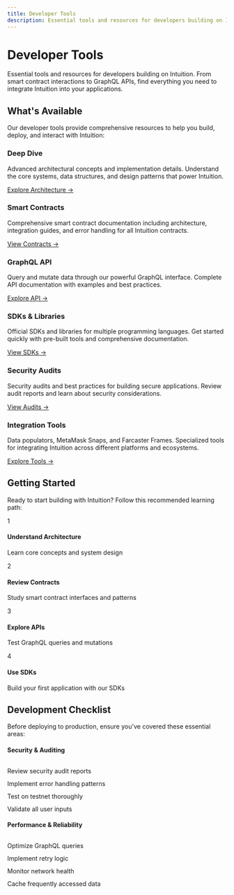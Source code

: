 ```yaml
---
title: Developer Tools
description: Essential tools and resources for developers building on Intuition
---
```


<div style={{
  backgroundColor: 'var(--ifm-color-emphasis-50)',
  border: '1px solid var(--ifm-color-emphasis-200)',
  borderRadius: '16px',
  padding: '2rem',
  marginBottom: '3rem',
  textAlign: 'center'
}}>
  <h1 style={{
    fontSize: '2.5rem',
    fontWeight: '700',
    marginBottom: '1rem',
    color: 'var(--ifm-color-emphasis-900)'
  }}>
    Developer Tools
  </h1>
  <p style={{
    fontSize: '1.1rem',
    maxWidth: '600px',
    margin: '0 auto',
    lineHeight: '1.6',
    color: 'var(--ifm-color-emphasis-700)'
  }}>
    Essential tools and resources for developers building on Intuition. From smart contract interactions to GraphQL APIs, find everything you need to integrate Intuition into your applications.
  </p>
</div>

## What's Available

Our developer tools provide comprehensive resources to help you build, deploy, and interact with Intuition:

<div style={{
  display: 'grid',
  gridTemplateColumns: 'repeat(auto-fit, minmax(320px, 1fr))',
  gap: '2rem',
  marginBottom: '3rem'
}}>

<div style={{
  border: '1px solid var(--ifm-color-emphasis-200)',
  borderRadius: '16px',
  padding: '2rem',
  backgroundColor: 'var(--ifm-background-color)',
  boxShadow: '0 2px 8px rgba(0, 0, 0, 0.04)',
  height: '100%',
  display: 'flex',
  flexDirection: 'column',
  transition: 'all 0.3s ease'
}}>
<h3 style={{
  marginTop: 0,
  marginBottom: '1.5rem',
  color: 'var(--ifm-color-primary)',
  fontSize: '1.25rem',
  fontWeight: '600'
}}>Deep Dive</h3>
<p style={{
  fontSize: '0.95rem',
  lineHeight: '1.6',
  flexGrow: 1,
  marginBottom: '1.5rem'
}}>
Advanced architectural concepts and implementation details. Understand the core systems, data structures, and design patterns that power Intuition.
</p>
<a href="/guides/developer-tools/deep-dive" style={{ color: 'var(--ifm-color-primary)', fontWeight: '500', textDecoration: 'none' }}>
Explore Architecture →
</a>
</div>

<div style={{
  border: '1px solid var(--ifm-color-emphasis-200)',
  borderRadius: '16px',
  padding: '2rem',
  backgroundColor: 'var(--ifm-background-color)',
  boxShadow: '0 2px 8px rgba(0, 0, 0, 0.04)',
  height: '100%',
  display: 'flex',
  flexDirection: 'column',
  transition: 'all 0.3s ease'
}}>
<h3 style={{
  marginTop: 0,
  marginBottom: '1.5rem',
  color: 'var(--ifm-color-primary)',
  fontSize: '1.25rem',
  fontWeight: '600'
}}>Smart Contracts</h3>
<p style={{
  fontSize: '0.95rem',
  lineHeight: '1.6',
  flexGrow: 1,
  marginBottom: '1.5rem'
}}>
Comprehensive smart contract documentation including architecture, integration guides, and error handling for all Intuition contracts.
</p>
<a href="/guides/developer-tools/contracts/contract-architecture" style={{ color: 'var(--ifm-color-primary)', fontWeight: '500', textDecoration: 'none' }}>
View Contracts →
</a>
</div>

<div style={{
  border: '1px solid var(--ifm-color-emphasis-200)',
  borderRadius: '16px',
  padding: '2rem',
  backgroundColor: 'var(--ifm-background-color)',
  boxShadow: '0 2px 8px rgba(0, 0, 0, 0.04)',
  height: '100%',
  display: 'flex',
  flexDirection: 'column',
  transition: 'all 0.3s ease'
}}>
<h3 style={{
  marginTop: 0,
  marginBottom: '1.5rem',
  color: 'var(--ifm-color-primary)',
  fontSize: '1.25rem',
  fontWeight: '600'
}}>GraphQL API</h3>
<p style={{
  fontSize: '0.95rem',
  lineHeight: '1.6',
  flexGrow: 1,
  marginBottom: '1.5rem'
}}>
Query and mutate data through our powerful GraphQL interface. Complete API documentation with examples and best practices.
</p>
<a href="/guides/developer-tools/graphql-api" style={{ color: 'var(--ifm-color-primary)', fontWeight: '500', textDecoration: 'none' }}>
Explore API →
</a>
</div>

<div style={{
  border: '1px solid var(--ifm-color-emphasis-200)',
  borderRadius: '16px',
  padding: '2rem',
  backgroundColor: 'var(--ifm-background-color)',
  boxShadow: '0 2px 8px rgba(0, 0, 0, 0.04)',
  height: '100%',
  display: 'flex',
  flexDirection: 'column',
  transition: 'all 0.3s ease'
}}>
<h3 style={{
  marginTop: 0,
  marginBottom: '1.5rem',
  color: 'var(--ifm-color-primary)',
  fontSize: '1.25rem',
  fontWeight: '600'
}}>SDKs & Libraries</h3>
<p style={{
  fontSize: '0.95rem',
  lineHeight: '1.6',
  flexGrow: 1,
  marginBottom: '1.5rem'
}}>
Official SDKs and libraries for multiple programming languages. Get started quickly with pre-built tools and comprehensive documentation.
</p>
<a href="/guides/developer-tools/sdks" style={{ color: 'var(--ifm-color-primary)', fontWeight: '500', textDecoration: 'none' }}>
View SDKs →
</a>
</div>

<div style={{
  border: '1px solid var(--ifm-color-emphasis-200)',
  borderRadius: '16px',
  padding: '2rem',
  backgroundColor: 'var(--ifm-background-color)',
  boxShadow: '0 2px 8px rgba(0, 0, 0, 0.04)',
  height: '100%',
  display: 'flex',
  flexDirection: 'column',
  transition: 'all 0.3s ease'
}}>
<h3 style={{
  marginTop: 0,
  marginBottom: '1.5rem',
  color: 'var(--ifm-color-primary)',
  fontSize: '1.25rem',
  fontWeight: '600'
}}>Security Audits</h3>
<p style={{
  fontSize: '0.95rem',
  lineHeight: '1.6',
  flexGrow: 1,
  marginBottom: '1.5rem'
}}>
Security audits and best practices for building secure applications. Review audit reports and learn about security considerations.
</p>
<a href="/guides/developer-tools/audit-reports" style={{ color: 'var(--ifm-color-primary)', fontWeight: '500', textDecoration: 'none' }}>
View Audits →
</a>
</div>

<div style={{
  border: '1px solid var(--ifm-color-emphasis-200)',
  borderRadius: '16px',
  padding: '2rem',
  backgroundColor: 'var(--ifm-background-color)',
  boxShadow: '0 2px 8px rgba(0, 0, 0, 0.04)',
  height: '100%',
  display: 'flex',
  flexDirection: 'column',
  transition: 'all 0.3s ease'
}}>
<h3 style={{
  marginTop: 0,
  marginBottom: '1.5rem',
  color: 'var(--ifm-color-primary)',
  fontSize: '1.25rem',
  fontWeight: '600'
}}>Integration Tools</h3>
<p style={{
  fontSize: '0.95rem',
  lineHeight: '1.6',
  flexGrow: 1,
  marginBottom: '1.5rem'
}}>
Data populators, MetaMask Snaps, and Farcaster Frames. Specialized tools for integrating Intuition across different platforms and ecosystems.
</p>
<a href="/guides/hub/data-populator" style={{ color: 'var(--ifm-color-primary)', fontWeight: '500', textDecoration: 'none' }}>
Explore Tools →
</a>
</div>

</div>

## Getting Started

Ready to start building with Intuition? Follow this recommended learning path:

<div style={{
  display: 'grid',
  gridTemplateColumns: '1fr 1fr 1fr 1fr',
  gap: '1.5rem',
  marginBottom: '3rem',
  width: '100%'
}}>

<div style={{
  padding: '1.5rem',
  border: '1px solid var(--ifm-color-emphasis-200)',
  borderRadius: '12px',
  textAlign: 'center',
  backgroundColor: 'var(--ifm-background-color)',
  boxShadow: '0 2px 8px rgba(0, 0, 0, 0.04)',
  height: '100%'
}}>
<div style={{
  width: '40px',
  height: '40px',
  borderRadius: '50%',
  backgroundColor: 'var(--ifm-color-primary)',
  color: 'white',
  display: 'flex',
  alignItems: 'center',
  justifyContent: 'center',
  margin: '0 auto 1rem auto',
  fontSize: '1.2rem',
  fontWeight: 'bold',
  lineHeight: '1'
}}>
1
</div>
<h4 style={{ fontSize: '1rem', fontWeight: '600', marginBottom: '0.75rem' }}>
Understand Architecture
</h4>
<p style={{ fontSize: '0.9rem', margin: 0, color: 'var(--ifm-color-emphasis-700)' }}>
Learn core concepts and system design
</p>
</div>

<div style={{
  padding: '1.5rem',
  border: '1px solid var(--ifm-color-emphasis-200)',
  borderRadius: '12px',
  textAlign: 'center',
  backgroundColor: 'var(--ifm-background-color)',
  boxShadow: '0 2px 8px rgba(0, 0, 0, 0.04)',
  height: '100%'
}}>
<div style={{
  width: '40px',
  height: '40px',
  borderRadius: '50%',
  backgroundColor: 'var(--ifm-color-primary)',
  color: 'white',
  display: 'flex',
  alignItems: 'center',
  justifyContent: 'center',
  margin: '0 auto 1rem auto',
  fontSize: '1.2rem',
  fontWeight: 'bold',
  lineHeight: '1'
}}>
2
</div>
<h4 style={{ fontSize: '1rem', fontWeight: '600', marginBottom: '0.75rem' }}>
Review Contracts
</h4>
<p style={{ fontSize: '0.9rem', margin: 0, color: 'var(--ifm-color-emphasis-700)' }}>
Study smart contract interfaces and patterns
</p>
</div>

<div style={{
  padding: '1.5rem',
  border: '1px solid var(--ifm-color-emphasis-200)',
  borderRadius: '12px',
  textAlign: 'center',
  backgroundColor: 'var(--ifm-background-color)',
  boxShadow: '0 2px 8px rgba(0, 0, 0, 0.04)',
  height: '100%'
}}>
<div style={{
  width: '40px',
  height: '40px',
  borderRadius: '50%',
  backgroundColor: 'var(--ifm-color-primary)',
  color: 'white',
  display: 'flex',
  alignItems: 'center',
  justifyContent: 'center',
  margin: '0 auto 1rem auto',
  fontSize: '1.2rem',
  fontWeight: 'bold',
  lineHeight: '1'
}}>
3
</div>
<h4 style={{ fontSize: '1rem', fontWeight: '600', marginBottom: '0.75rem' }}>
Explore APIs
</h4>
<p style={{ fontSize: '0.9rem', margin: 0, color: 'var(--ifm-color-emphasis-700)' }}>
Test GraphQL queries and mutations
</p>
</div>

<div style={{
  padding: '1.5rem',
  border: '1px solid var(--ifm-color-emphasis-200)',
  borderRadius: '12px',
  textAlign: 'center',
  backgroundColor: 'var(--ifm-background-color)',
  boxShadow: '0 2px 8px rgba(0, 0, 0, 0.04)',
  height: '100%'
}}>
<div style={{
  width: '40px',
  height: '40px',
  borderRadius: '50%',
  backgroundColor: 'var(--ifm-color-primary)',
  color: 'white',
  display: 'flex',
  alignItems: 'center',
  justifyContent: 'center',
  margin: '0 auto 1rem auto',
  fontSize: '1.2rem',
  fontWeight: 'bold',
  lineHeight: '1'
}}>
4
</div>
<h4 style={{ fontSize: '1rem', fontWeight: '600', marginBottom: '0.75rem' }}>
Use SDKs
</h4>
<p style={{ fontSize: '0.9rem', margin: 0, color: 'var(--ifm-color-emphasis-700)' }}>
Build your first application with our SDKs
</p>
</div>

</div>

## Development Checklist

Before deploying to production, ensure you've covered these essential areas:

<div style={{
  backgroundColor: 'var(--ifm-color-emphasis-50)',
  border: '1px solid var(--ifm-color-emphasis-200)',
  borderRadius: '16px',
  padding: '2rem',
  marginBottom: '3rem'
}}>

<div style={{
  display: 'grid',
  gridTemplateColumns: '1fr 1fr',
  gap: '2rem'
}}>

<div>
<h4 style={{ marginTop: 0, marginBottom: '1.5rem', color: 'var(--ifm-color-primary)', fontSize: '1.1rem' }}>Security & Auditing</h4>
<div style={{ display: 'flex', flexDirection: 'column', gap: '0.75rem' }}>
<div style={{ display: 'flex', alignItems: 'center', gap: '0.5rem' }}>
<div style={{ width: '20px', height: '20px', borderRadius: '50%', backgroundColor: 'var(--ifm-color-success)', display: 'flex', alignItems: 'center', justifyContent: 'center', flexShrink: 0 }}>
<svg width="12" height="12" viewBox="0 0 24 24" fill="white"><path d="M9,20.42L2.79,14.21L5.62,11.38L9,14.77L18.88,4.88L21.71,7.71L9,20.42Z"/></svg>
</div>
<span style={{ fontSize: '0.95rem' }}>Review security audit reports</span>
</div>
<div style={{ display: 'flex', alignItems: 'center', gap: '0.5rem' }}>
<div style={{ width: '20px', height: '20px', borderRadius: '50%', backgroundColor: 'var(--ifm-color-success)', display: 'flex', alignItems: 'center', justifyContent: 'center', flexShrink: 0 }}>
<svg width="12" height="12" viewBox="0 0 24 24" fill="white"><path d="M9,20.42L2.79,14.21L5.62,11.38L9,14.77L18.88,4.88L21.71,7.71L9,20.42Z"/></svg>
</div>
<span style={{ fontSize: '0.95rem' }}>Implement error handling patterns</span>
</div>
<div style={{ display: 'flex', alignItems: 'center', gap: '0.5rem' }}>
<div style={{ width: '20px', height: '20px', borderRadius: '50%', backgroundColor: 'var(--ifm-color-success)', display: 'flex', alignItems: 'center', justifyContent: 'center', flexShrink: 0 }}>
<svg width="12" height="12" viewBox="0 0 24 24" fill="white"><path d="M9,20.42L2.79,14.21L5.62,11.38L9,14.77L18.88,4.88L21.71,7.71L9,20.42Z"/></svg>
</div>
<span style={{ fontSize: '0.95rem' }}>Test on testnet thoroughly</span>
</div>
<div style={{ display: 'flex', alignItems: 'center', gap: '0.5rem' }}>
<div style={{ width: '20px', height: '20px', borderRadius: '50%', backgroundColor: 'var(--ifm-color-success)', display: 'flex', alignItems: 'center', justifyContent: 'center', flexShrink: 0 }}>
<svg width="12" height="12" viewBox="0 0 24 24" fill="white"><path d="M9,20.42L2.79,14.21L5.62,11.38L9,14.77L18.88,4.88L21.71,7.71L9,20.42Z"/></svg>
</div>
<span style={{ fontSize: '0.95rem' }}>Validate all user inputs</span>
</div>
</div>
</div>

<div>
<h4 style={{ marginTop: 0, marginBottom: '1.5rem', color: 'var(--ifm-color-primary)', fontSize: '1.1rem' }}>Performance & Reliability</h4>
<div style={{ display: 'flex', flexDirection: 'column', gap: '0.75rem' }}>
<div style={{ display: 'flex', alignItems: 'center', gap: '0.5rem' }}>
<div style={{ width: '20px', height: '20px', borderRadius: '50%', backgroundColor: 'var(--ifm-color-success)', display: 'flex', alignItems: 'center', justifyContent: 'center', flexShrink: 0 }}>
<svg width="12" height="12" viewBox="0 0 24 24" fill="white"><path d="M9,20.42L2.79,14.21L5.62,11.38L9,14.77L18.88,4.88L21.71,7.71L9,20.42Z"/></svg>
</div>
<span style={{ fontSize: '0.95rem' }}>Optimize GraphQL queries</span>
</div>
<div style={{ display: 'flex', alignItems: 'center', gap: '0.5rem' }}>
<div style={{ width: '20px', height: '20px', borderRadius: '50%', backgroundColor: 'var(--ifm-color-success)', display: 'flex', alignItems: 'center', justifyContent: 'center', flexShrink: 0 }}>
<svg width="12" height="12" viewBox="0 0 24 24" fill="white"><path d="M9,20.42L2.79,14.21L5.62,11.38L9,14.77L18.88,4.88L21.71,7.71L9,20.42Z"/></svg>
</div>
<span style={{ fontSize: '0.95rem' }}>Implement retry logic</span>
</div>
<div style={{ display: 'flex', alignItems: 'center', gap: '0.5rem' }}>
<div style={{ width: '20px', height: '20px', borderRadius: '50%', backgroundColor: 'var(--ifm-color-success)', display: 'flex', alignItems: 'center', justifyContent: 'center', flexShrink: 0 }}>
<svg width="12" height="12" viewBox="0 0 24 24" fill="white"><path d="M9,20.42L2.79,14.21L5.62,11.38L9,14.77L18.88,4.88L21.71,7.71L9,20.42Z"/></svg>
</div>
<span style={{ fontSize: '0.95rem' }}>Monitor network health</span>
</div>
<div style={{ display: 'flex', alignItems: 'center', gap: '0.5rem' }}>
<div style={{ width: '20px', height: '20px', borderRadius: '50%', backgroundColor: 'var(--ifm-color-success)', display: 'flex', alignItems: 'center', justifyContent: 'center', flexShrink: 0 }}>
<svg width="12" height="12" viewBox="0 0 24 24" fill="white"><path d="M9,20.42L2.79,14.21L5.62,11.38L9,14.77L18.88,4.88L21.71,7.71L9,20.42Z"/></svg>
</div>
<span style={{ fontSize: '0.95rem' }}>Cache frequently accessed data</span>
</div>
</div>
</div>

</div>

</div>
